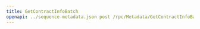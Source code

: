 ---
title: GetContractInfoBatch
openapi: ../sequence-metadata.json post /rpc/Metadata/GetContractInfoBatch
---

